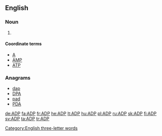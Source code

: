 ==English==

===Noun===
{{en-noun|-}}

# {{initialism of|adenosine diphosphate|lang=en}}

====Coordinate terms====
* [[A]]
* [[AMP]]
* [[ATP]]

===Anagrams===
* [[dap#English|dap]]
* [[DPA#English|DPA]]
* [[pad#English|pad]]
* [[PDA#English|PDA]]

[[Category:English three-letter words]]

[[de:ADP]]
[[fa:ADP]]
[[fr:ADP]]
[[he:ADP]]
[[lt:ADP]]
[[hu:ADP]]
[[pl:ADP]]
[[ru:ADP]]
[[sk:ADP]]
[[fi:ADP]]
[[sv:ADP]]
[[ta:ADP]]
[[tr:ADP]]